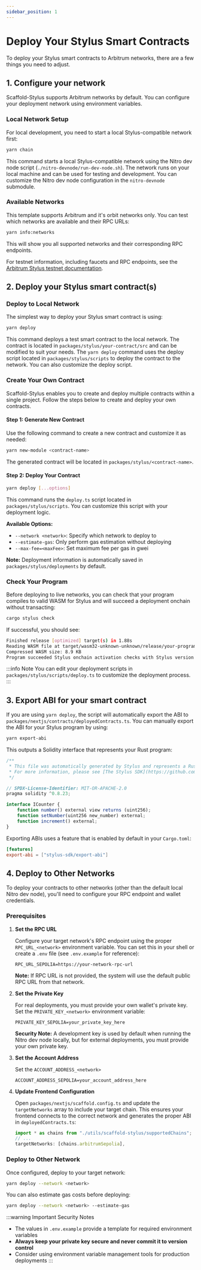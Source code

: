 ```yaml
---
sidebar_position: 1
---
```


# Deploy Your Stylus Smart Contracts

To deploy your Stylus smart contracts to Arbitrum networks, there are a few things you need to adjust.

## 1. Configure your network

Scaffold-Stylus supports Arbitrum networks by default. You can configure your deployment network using environment variables.

### Local Network Setup

For local development, you need to start a local Stylus-compatible network first:

```bash
yarn chain
```

This command starts a local Stylus-compatible network using the Nitro dev node script (`./nitro-devnode/run-dev-node.sh`). The network runs on your local machine and can be used for testing and development. You can customize the Nitro dev node configuration in the `nitro-devnode` submodule.

### Available Networks

This template supports Arbitrum and it's orbit networks only. You can test which networks are available and their RPC URLs:

```bash
yarn info:networks
```

This will show you all supported networks and their corresponding RPC endpoints.

For testnet information, including faucets and RPC endpoints, see the [Arbitrum Stylus testnet documentation](https://docs.arbitrum.io/stylus/reference/testnet-information).

## 2. Deploy your Stylus smart contract(s)

### Deploy to Local Network

The simplest way to deploy your Stylus smart contract is using:

```bash
yarn deploy
```

This command deploys a test smart contract to the local network. The contract is located in `packages/stylus/your-contract/src` and can be modified to suit your needs. The `yarn deploy` command uses the deploy script located in `packages/stylus/scripts` to deploy the contract to the network. You can also customize the deploy script.

### Create Your Own Contract

Scaffold-Stylus enables you to create and deploy multiple contracts within a single project. Follow the steps below to create and deploy your own contracts.

#### Step 1: Generate New Contract

Use the following command to create a new contract and customize it as needed:

```bash
yarn new-module <contract-name>
```

The generated contract will be located in `packages/stylus/<contract-name>`.

#### Step 2: Deploy Your Contract

```bash
yarn deploy [...options]
```

This command runs the `deploy.ts` script located in `packages/stylus/scripts`. You can customize this script with your deployment logic.

**Available Options:**

- `--network <network>`: Specify which network to deploy to
- `--estimate-gas`: Only perform gas estimation without deploying
- `--max-fee=<maxFee>`: Set maximum fee per gas in gwei

**Note:** Deployment information is automatically saved in `packages/stylus/deployments` by default.

### Check Your Program

Before deploying to live networks, you can check that your program compiles to valid WASM for Stylus and will succeed a deployment onchain without transacting:

```bash
cargo stylus check
```

If successful, you should see:

```bash
Finished release [optimized] target(s) in 1.88s
Reading WASM file at target/wasm32-unknown-unknown/release/your-program.wasm
Compressed WASM size: 8.9 KB
Program succeeded Stylus onchain activation checks with Stylus version: 1
```

:::info Note
You can edit your deployment scripts in `packages/stylus/scripts/deploy.ts` to customize the deployment process.
:::

## 3. Export ABI for your smart contract

If you are using `yarn deploy`, the script will automatically export the ABI to `packages/nextjs/contracts/deployedContracts.ts`. You can manually export the ABI for your Stylus program by using:

```bash
yarn export-abi
```

This outputs a Solidity interface that represents your Rust program:

```js
/**
 * This file was automatically generated by Stylus and represents a Rust program.
 * For more information, please see [The Stylus SDK](https://github.com/OffchainLabs/stylus-sdk-rs).
 */

// SPDX-License-Identifier: MIT-OR-APACHE-2.0
pragma solidity ^0.8.23;

interface ICounter {
    function number() external view returns (uint256);
    function setNumber(uint256 new_number) external;
    function increment() external;
}
```

Exporting ABIs uses a feature that is enabled by default in your `Cargo.toml`:

```toml
[features]
export-abi = ["stylus-sdk/export-abi"]
```

## 4. Deploy to Other Networks

To deploy your contracts to other networks (other than the default local Nitro dev node), you'll need to configure your RPC endpoint and wallet credentials.

### Prerequisites

1. **Set the RPC URL**

   Configure your target network's RPC endpoint using the proper `RPC_URL_<network>` environment variable. You can set this in your shell or create a `.env` file (see `.env.example` for reference):

   ```env
   RPC_URL_SEPOLIA=https://your-network-rpc-url
   ```

   **Note:** If RPC URL is not provided, the system will use the default public RPC URL from that network.

2. **Set the Private Key**

   For real deployments, you must provide your own wallet's private key. Set the `PRIVATE_KEY_<network>` environment variable:

   ```env
   PRIVATE_KEY_SEPOLIA=your_private_key_here
   ```

   **Security Note:** A development key is used by default when running the Nitro dev node locally, but for external deployments, you must provide your own private key.

3. **Set the Account Address**

   Set the `ACCOUNT_ADDRESS_<network>`

   ```env
   ACCOUNT_ADDRESS_SEPOLIA=your_account_address_here
   ```

4. **Update Frontend Configuration**

   Open `packages/nextjs/scaffold.config.ts` and update the `targetNetworks` array to include your target chain. This ensures your frontend connects to the correct network and generates the proper ABI in `deployedContracts.ts`:

   ```ts
   import * as chains from "./utils/scaffold-stylus/supportedChains";
   // ...
   targetNetworks: [chains.arbitrumSepolia],
   ```

### Deploy to Other Network

Once configured, deploy to your target network:

```bash
yarn deploy --network <network>
```

You can also estimate gas costs before deploying:

```bash
yarn deploy --network <network> --estimate-gas
```

:::warning Important Security Notes

- The values in `.env.example` provide a template for required environment variables
- **Always keep your private key secure and never commit it to version control**
- Consider using environment variable management tools for production deployments
  :::
